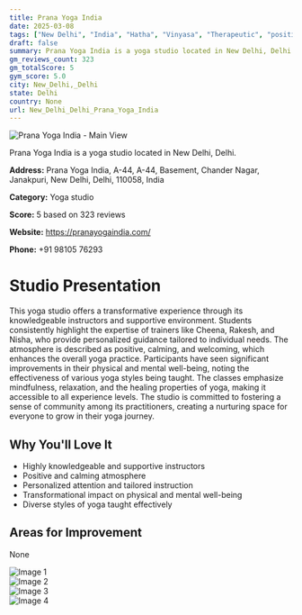 ```yaml
---
title: Prana Yoga India
date: 2025-03-08
tags: ["New Delhi", "India", "Hatha", "Vinyasa", "Therapeutic", "positive atmosphere", "personalized instruction", "New Delhi, Delhi"]  
draft: false
summary: Prana Yoga India is a yoga studio located in New Delhi, Delhi.
gm_reviews_count: 323
gm_totalScore: 5
gym_score: 5.0
city: New_Delhi,_Delhi
state: Delhi
country: None
url: New_Delhi_Delhi_Prana_Yoga_India
---
```


<div className="aspect-[16/9] relative my-8">
  <img 
    src="https://lh5.googleusercontent.com/p/AF1QipPSVF3s_lflx2nsKQgsFF30IMD-fuilwSoK7yMc=w1920-h1080-k-no"
    alt="Prana Yoga India - Main View"
    className="object-cover absolute inset-0 w-full h-full rounded-lg"
  />
</div>

Prana Yoga India is a yoga studio located in New Delhi, Delhi.

**Address:** Prana Yoga India, A-44, A-44, Basement, Chander Nagar, Janakpuri, New Delhi, Delhi, 110058, India

**Category:** Yoga studio

**Score:** 5 based on 323 reviews

**Website:** https://pranayogaindia.com/

**Phone:** +91 98105 76293

# Studio Presentation

This yoga studio offers a transformative experience through its knowledgeable instructors and supportive environment. Students consistently highlight the expertise of trainers like Cheena, Rakesh, and Nisha, who provide personalized guidance tailored to individual needs. The atmosphere is described as positive, calming, and welcoming, which enhances the overall yoga practice. Participants have seen significant improvements in their physical and mental well-being, noting the effectiveness of various yoga styles being taught. The classes emphasize mindfulness, relaxation, and the healing properties of yoga, making it accessible to all experience levels. The studio is committed to fostering a sense of community among its practitioners, creating a nurturing space for everyone to grow in their yoga journey.

## Why You'll Love It

- Highly knowledgeable and supportive instructors
- Positive and calming atmosphere
- Personalized attention and tailored instruction
- Transformational impact on physical and mental well-being
- Diverse styles of yoga taught effectively

## Areas for Improvement

None

<div className="grid grid-cols-1 xl:grid-cols-2 gap-4 my-8">
<div className="aspect-[4/3] relative"><img src="https://lh3.googleusercontent.com/p/AF1QipMt4MwiN56qo1kaB5N1Nj0rYyOh1RatxkqXfiyb=w1920-h1080-k-no" alt="Image 1" className="object-cover absolute inset-0 w-full h-full rounded-lg" /></div>
<div className="aspect-[4/3] relative"><img src="https://lh5.googleusercontent.com/p/AF1QipP6ibXFQ8ODPjsuP90hUYyodNMXeNMkFiuD4P2l=w1920-h1080-k-no" alt="Image 2" className="object-cover absolute inset-0 w-full h-full rounded-lg" /></div>
<div className="aspect-[4/3] relative"><img src="https://lh5.googleusercontent.com/p/AF1QipPYs1GPR90vcDbsJpinp-a9AryOlW94kpZzmD-E=w1920-h1080-k-no" alt="Image 3" className="object-cover absolute inset-0 w-full h-full rounded-lg" /></div>
<div className="aspect-[4/3] relative"><img src="https://lh3.googleusercontent.com/p/AF1QipPwAZql8A66TCO0d2jZQEY4xhX3WnTTa89KmUF5=w1920-h1080-k-no" alt="Image 4" className="object-cover absolute inset-0 w-full h-full rounded-lg" /></div>
</div>